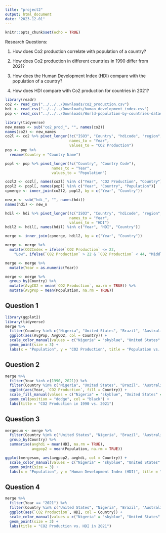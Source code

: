 ```yaml
---
title: "project2"
output: html_document
date: "2023-12-01"
---
```


```r
knitr::opts_chunk$set(echo = TRUE)
```

Research Questions:

1. How does Co2 production correlate with population of a country?


2. How does Co2 production in different countries in 1990 differ from 2021?


3. How does the Human Development Index (HDI) compare with the population of a country?


4. How does HDI compare with Co2 production for countries in 2021?


```r
library(readr)
co2 <- read_csv("../../../Downloads/co2_production.csv")
hdi <- read_csv("../../../Downloads/human_development_index.csv")
pop <- read_csv("../../../Downloads/World-population-by-countries-dataset.csv")
```

```r
library(tidyverse)
new_names <- sub("co2_prod_", "", names(co2))
names(co2) <- new_names
co2l <- co2 %>% pivot_longer(!c("ISO3", "Country", "hdicode", "region", "hdi_rank_2021"),
                             names_to = "Year",
                             values_to = "CO2 Production")
pop <- pop %>% 
  rename(Country = "Country Name")

popl <- pop %>% pivot_longer(!c("Country", "Country Code"),
                     names_to = "Year",
                     values_to = "Population")
```

```r
co2l2 <- co2l[, names(co2l) %in% c("Year", "CO2 Production", "Country")]
popl2 <- popl[, names(popl) %in% c("Year", "Country", "Population")]
cpmerge <- inner_join(co2l2, popl2, by = c("Year", "Country"))

new_n <- sub("hdi_", "", names(hdi))
names(hdi) <- new_n

hdil <- hdi %>% pivot_longer(!c("ISO3", "Country", "hdicode", "region", "rank_2021"),
                             names_to = "Year",
                             values_to = "HDI")
hdil2 <- hdil[, names(hdil) %in% c("Year", "HDI", "Country")]
```

```r
merge <- inner_join(cpmerge, hdil2, by = c("Year", "Country"))

merge <- merge %>% 
  mutate(CO2Index = ifelse(`CO2 Production` <= 22, 
    "Low", ifelse(`CO2 Production` > 22 & `CO2 Production` < 44, "Middle", "High")))

merge <- merge %>% 
  mutate(Year = as.numeric(Year))

merge <- merge %>% 
  group_by(Country) %>% 
  mutate(AvgCO2 = mean(`CO2 Production`, na.rm = TRUE)) %>% 
  mutate(AvgPop = mean(Population, na.rm = TRUE))
```

## Question 1

```r
library(ggplot2)
library(tidyverse)
merge %>% 
  filter(Country %in% c("Nigeria", "United States", "Brazil", "Australia", "France", "China")) %>% 
  ggplot(aes(AvgPop, AvgCO2, col = Country)) +
  scale_color_manual(values = c("Nigeria" = "skyblue", "United States" = "pink", "Brazil" = "darkgreen", "Australia" = "maroon", "France" = "orange", "China" = "yellow")) +
  geom_point(size = 3) +
  labs(x = "Population", y = "CO2 Production", title = "Population vs. CO2 Production")
```

## Question 2

```r
merge %>% 
  filter(Year %in% c(1990, 2021)) %>% 
  filter(Country %in% c("Nigeria", "United States", "Brazil", "Australia", "France", "China")) %>% 
  ggplot(aes(Year, `CO2 Production`, fill = Country)) +
  scale_fill_manual(values = c("Nigeria" = "skyblue", "United States" = "pink", "Brazil" = "darkgreen", "Australia" = "maroon", "France" = "orange", "China" = "yellow")) +
  geom_col(position = "dodge", col = "black") +
  labs(title = "CO2 Production in 1990 vs. 2021")
```

## Question 3

```r
mergesum <- merge %>%
  filter(Country %in% c("United States", "Nigeria", "Brazil", "Australia", "France", "China"), na.rm = TRUE) %>%
  group_by(Country) %>%
  summarise(avghdi = mean(HDI, na.rm = TRUE),
            avgpop2 = mean(Population, na.rm = TRUE))

ggplot(mergesum, aes(avgpop2, avghdi, col = Country)) +
  scale_color_manual(values = c("Nigeria" = "skyblue", "United States" = "pink", "Brazil" = "darkgreen", "Australia" = "maroon", "France" = "orange", "China" = "yellow")) +
  geom_point(size = 3) +
  labs(x = "Population", y = "Human Development Index (HDI)", title = "Population vs. Human Development Index (HDI)")
```

## Question 4

```r
merge %>% 
  filter(Year == "2021") %>% 
  filter(Country %in% c("United States", "Nigeria", "Brazil", "Australia", "France", "China")) %>% 
  ggplot(aes(`CO2 Production`, HDI, col = Country)) +
  scale_color_manual(values = c("Nigeria" = "skyblue", "United States" = "pink", "Brazil" = "darkgreen", "Australia" = "maroon", "France" = "orange", "China" = "yellow")) +
  geom_point(size = 3) +
  labs(title = "CO2 Production vs. HDI in 2021")
```

